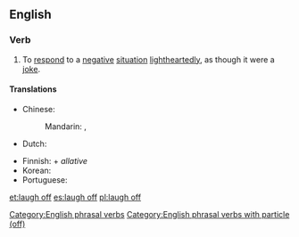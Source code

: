 ==English==

===Verb===
{{en-verb|head=[[laugh]] [[off]]|laughs off|laughing off|laughed off}}

# {{context|transitive|lang=en}} To [[respond]] to a [[negative]] [[situation]] [[lightheartedly]], as though it were a [[joke]].

====Translations====
{{trans-top|respond to a negative situation lightheartedly}}
* Chinese:
*: Mandarin: {{qualifier|laugh and make the situation lighthearted}} {{t|cmn|一笑了之|tr=yīxiàoliǎozhī|sc=Hani}}, {{qualifier|dismiss with a laugh}} {{t|cmn|一笑置之|tr=yīxiàozhìzhī|sc=Hani}}
* Dutch: {{t|nl|weglachen}}
{{trans-mid}}
* Finnish: {{t+|fi|nauraa}} + ''allative''
* Korean: {{t|ko|웃다|tr=utda|sc=Kore}}
* Portuguese: {{t-|pt|descontrair}}
{{trans-bottom}}

[[Category:English phrasal verbs]]
[[Category:English phrasal verbs with particle (off)]]

[[et:laugh off]]
[[es:laugh off]]
[[pl:laugh off]]